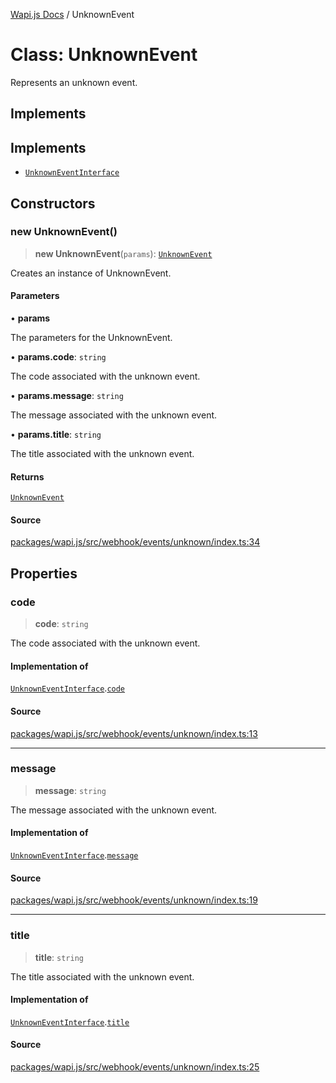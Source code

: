 [Wapi.js Docs](../README.mdx) / UnknownEvent

# Class: UnknownEvent

Represents an unknown event.

## Implements

## Implements

- [`UnknownEventInterface`](../interfaces/UnknownEventInterface.mdx)

## Constructors

### new UnknownEvent()

> **new UnknownEvent**(`params`): [`UnknownEvent`](UnknownEvent.mdx)

Creates an instance of UnknownEvent.

#### Parameters

• **params**

The parameters for the UnknownEvent.

• **params.code**: `string`

The code associated with the unknown event.

• **params.message**: `string`

The message associated with the unknown event.

• **params.title**: `string`

The title associated with the unknown event.

#### Returns

[`UnknownEvent`](UnknownEvent.mdx)

#### Source

[packages/wapi.js/src/webhook/events/unknown/index.ts:34](https://github.com/sarthakjdev/wapi.js/blob/161a86b914b71fc7ac25ae9ad145786137f3f4f9/packages/wapi.js/src/webhook/events/unknown/index.ts#L34)

## Properties

### code

> **code**: `string`

The code associated with the unknown event.

#### Implementation of

[`UnknownEventInterface`](../interfaces/UnknownEventInterface.mdx).[`code`](../interfaces/UnknownEventInterface.mdx#code)

#### Source

[packages/wapi.js/src/webhook/events/unknown/index.ts:13](https://github.com/sarthakjdev/wapi.js/blob/161a86b914b71fc7ac25ae9ad145786137f3f4f9/packages/wapi.js/src/webhook/events/unknown/index.ts#L13)

***

### message

> **message**: `string`

The message associated with the unknown event.

#### Implementation of

[`UnknownEventInterface`](../interfaces/UnknownEventInterface.mdx).[`message`](../interfaces/UnknownEventInterface.mdx#message)

#### Source

[packages/wapi.js/src/webhook/events/unknown/index.ts:19](https://github.com/sarthakjdev/wapi.js/blob/161a86b914b71fc7ac25ae9ad145786137f3f4f9/packages/wapi.js/src/webhook/events/unknown/index.ts#L19)

***

### title

> **title**: `string`

The title associated with the unknown event.

#### Implementation of

[`UnknownEventInterface`](../interfaces/UnknownEventInterface.mdx).[`title`](../interfaces/UnknownEventInterface.mdx#title)

#### Source

[packages/wapi.js/src/webhook/events/unknown/index.ts:25](https://github.com/sarthakjdev/wapi.js/blob/161a86b914b71fc7ac25ae9ad145786137f3f4f9/packages/wapi.js/src/webhook/events/unknown/index.ts#L25)
